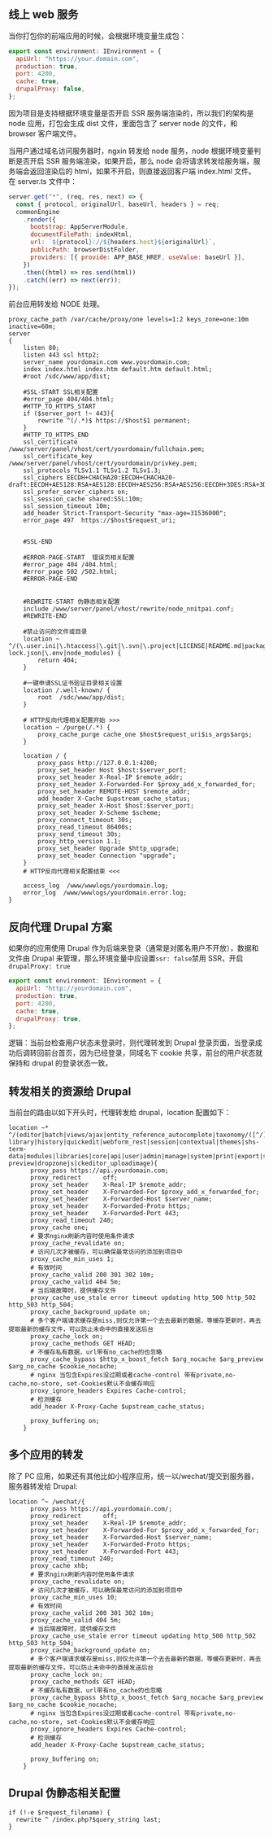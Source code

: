 
<Meta title="开发/部署/Nginx 配置" id="nginx" />

## 线上 web 服务

当你打包你的前端应用的时候，会根据环境变量生成包：

```js
export const environment: IEnvironment = {
  apiUrl: "https://your.domain.com",
  production: true,
  port: 4200,
  cache: true,
  drupalProxy: false,
};
```

因为项目是支持根据环境变量是否开启 SSR 服务端渲染的，所以我们的架构是 node 应用，打包会生成 dist 文件，里面包含了 server node 的文件，和 browser 客户端文件。

当用户通过域名访问服务器时，ngxin 转发给 node 服务，node 根据环境变量判断是否开启 SSR 服务端渲染，如果开启，那么 node 会将请求转发给服务端，服务端会返回渲染后的 html，如果不开启，则直接返回客户端 index.html 文件。
在 server.ts 文件中：

```js
server.get("*", (req, res, next) => {
  const { protocol, originalUrl, baseUrl, headers } = req;
  commonEngine
    .render({
      bootstrap: AppServerModule,
      documentFilePath: indexHtml,
      url: `${protocol}://${headers.host}${originalUrl}`,
      publicPath: browserDistFolder,
      providers: [{ provide: APP_BASE_HREF, useValue: baseUrl }],
    })
    .then((html) => res.send(html))
    .catch((err) => next(err));
});
```

前台应用转发给 NODE 处理。

```shell
proxy_cache_path /var/cache/proxy/one levels=1:2 keys_zone=one:10m inactive=60m;
server
{
    listen 80;
	listen 443 ssl http2;
    server_name yourdomain.com www.yourdomain.com;
    index index.html index.htm default.htm default.html;
    #root /sdc/www/app/dist;

    #SSL-START SSL相关配置
    #error_page 404/404.html;
    #HTTP_TO_HTTPS_START
    if ($server_port !~ 443){
        rewrite ^(/.*)$ https://$host$1 permanent;
    }
    #HTTP_TO_HTTPS_END
    ssl_certificate    /www/server/panel/vhost/cert/yourdomain/fullchain.pem;
    ssl_certificate_key    /www/server/panel/vhost/cert/yourdomain/privkey.pem;
    ssl_protocols TLSv1.1 TLSv1.2 TLSv1.3;
    ssl_ciphers EECDH+CHACHA20:EECDH+CHACHA20-draft:EECDH+AES128:RSA+AES128:EECDH+AES256:RSA+AES256:EECDH+3DES:RSA+3DES:!MD5;
    ssl_prefer_server_ciphers on;
    ssl_session_cache shared:SSL:10m;
    ssl_session_timeout 10m;
    add_header Strict-Transport-Security "max-age=31536000";
    error_page 497  https://$host$request_uri;


    #SSL-END

    #ERROR-PAGE-START  错误页相关配置
    #error_page 404 /404.html;
    #error_page 502 /502.html;
    #ERROR-PAGE-END


    #REWRITE-START 伪静态相关配置
    include /www/server/panel/vhost/rewrite/node_nnitpai.conf;
    #REWRITE-END

    #禁止访问的文件或目录
    location ~ ^/(\.user.ini|\.htaccess|\.git|\.svn|\.project|LICENSE|README.md|package.json|package-lock.json|\.env|node_modules) {
        return 404;
    }

    #一键申请SSL证书验证目录相关设置
    location /.well-known/ {
        root  /sdc/www/app/dist;
    }

    # HTTP反向代理相关配置开始 >>>
    location ~ /purge(/.*) {
        proxy_cache_purge cache_one $host$request_uri$is_args$args;
    }

    location / {
        proxy_pass http://127.0.0.1:4200;
        proxy_set_header Host $host:$server_port;
        proxy_set_header X-Real-IP $remote_addr;
        proxy_set_header X-Forwarded-For $proxy_add_x_forwarded_for;
        proxy_set_header REMOTE-HOST $remote_addr;
        add_header X-Cache $upstream_cache_status;
        proxy_set_header X-Host $host:$server_port;
        proxy_set_header X-Scheme $scheme;
        proxy_connect_timeout 30s;
        proxy_read_timeout 86400s;
        proxy_send_timeout 30s;
        proxy_http_version 1.1;
        proxy_set_header Upgrade $http_upgrade;
        proxy_set_header Connection "upgrade";
    }
    # HTTP反向代理相关配置结束 <<<

    access_log  /www/wwwlogs/yourdomain.log;
    error_log  /www/wwwlogs/yourdomain.error.log;
}
```

## 反向代理 Drupal 方案

如果你的应用使用 Drupal 作为后端来登录（通常是对匿名用户不开放），数据和文件由 Drupal 来管理，那么环境变量中应设置`ssr: false`禁用 SSR，开启 `drupalProxy: true`

```javascript
export const environment: IEnvironment = {
  apiUrl: "http://yourdomain.com",
  production: true,
  port: 4200,
  cache: true,
  drupalProxy: true,
};
```

逻辑：当前台检查用户状态未登录时，则代理转发到 Drupal 登录页面，当登录成功后调转回前台首页，因为已经登录，同域名下 cookie 共享，前台的用户状态就保持和 drupal 的登录状态一致。

## 转发相关的资源给 Drupal

当前台的路由以如下开头时，代理转发给 drupal，location 配置如下：

```shell
location ~* ^/(editor|batch|views/ajax|entity_reference_autocomplete|taxonomy/([^/]+)/([^/]+)/edit|autocomplete|media-library|history|quickedit|webform_rest|session|contextual|themes|shs-term-data|modules|libraries|core|api|user|admin|manage|system|print|export|sites/([^/]+)/files|media|front-preview|dropzonejs|ckeditor_uploadimage){
      proxy_pass https://api.yourdomain.com;
      proxy_redirect      off;
      proxy_set_header    X-Real-IP $remote_addr;
      proxy_set_header    X-Forwarded-For $proxy_add_x_forwarded_for;
      proxy_set_header    X-Forwarded-Host $server_name;
      proxy_set_header    X-Forwarded-Proto https;
      proxy_set_header    X-Forwarded-Port 443;
      proxy_read_timeout 240;
      proxy_cache one;
      # 要求nginx刷新内容时使用条件请求
      proxy_cache_revalidate on;
      # 访问几次才被缓存，可以确保最常访问的添加到项目中
      proxy_cache_min_uses 1;
      # 有效时间
      proxy_cache_valid 200 301 302 10m;
      proxy_cache_valid 404 5m;
      # 当后端故障时，提供缓存文件
      proxy_cache_use_stale error timeout updating http_500 http_502 http_503 http_504;
      proxy_cache_background_update on;
      # 多个客户端请求缓存是miss,则仅允许第一个去去最新的数据，等缓存更新时，再去提取最新的缓存文件，可以防止未命中的直接发送后台
      proxy_cache_lock on;
      proxy_cache_methods GET HEAD;
      # 不缓存私有数据，url带有no_cache的也忽略
      proxy_cache_bypass $http_x_boost_fetch $arg_nocache $arg_preview $arg_no_cache $cookie_nocache;
      # nginx 当包含Expires没过期或者cache-control 带有private,no-cache,no-store, set-Cookies默认不会缓存响应
      proxy_ignore_headers Expires Cache-control;
      # 检测缓存
      add_header X-Proxy-Cache $upstream_cache_status;

      proxy_buffering on;
    }
```

## 多个应用的转发

除了 PC 应用，如果还有其他比如小程序应用，统一以/wechat/提交到服务器，服务器转发给 Drupal:

```shell
location ^~ /wechat/{
      proxy_pass https://api.yourdomain.com/;
      proxy_redirect      off;
      proxy_set_header    X-Real-IP $remote_addr;
      proxy_set_header    X-Forwarded-For $proxy_add_x_forwarded_for;
      proxy_set_header    X-Forwarded-Host $server_name;
      proxy_set_header    X-Forwarded-Proto https;
      proxy_set_header    X-Forwarded-Port 443;
      proxy_read_timeout 240;
      proxy_cache xhb;
      # 要求nginx刷新内容时使用条件请求
      proxy_cache_revalidate on;
      # 访问几次才被缓存，可以确保最常访问的添加到项目中
      proxy_cache_min_uses 10;
      # 有效时间
      proxy_cache_valid 200 301 302 10m;
      proxy_cache_valid 404 5m;
      # 当后端故障时，提供缓存文件
      proxy_cache_use_stale error timeout updating http_500 http_502 http_503 http_504;
      proxy_cache_background_update on;
      # 多个客户端请求缓存是miss,则仅允许第一个去去最新的数据，等缓存更新时，再去提取最新的缓存文件，可以防止未命中的直接发送后台
      proxy_cache_lock on;
      proxy_cache_methods GET HEAD;
      # 不缓存私有数据，url带有no_cache的也忽略
      proxy_cache_bypass $http_x_boost_fetch $arg_nocache $arg_preview $arg_no_cache $cookie_nocache;
      # nginx 当包含Expires没过期或者cache-control 带有private,no-cache,no-store, set-Cookies默认不会缓存响应
      proxy_ignore_headers Expires Cache-control;
      # 检测缓存
      add_header X-Proxy-Cache $upstream_cache_status;

      proxy_buffering on;
    }
```

## Drupal 伪静态相关配置

```
if (!-e $request_filename) {
  rewrite ^ /index.php?$query_string last;
}
```
